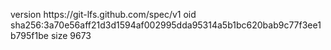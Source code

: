 version https://git-lfs.github.com/spec/v1
oid sha256:3a70e56aff21d3d1594af002995dda95314a5b1bc620bab9c77f3ee1b795f1be
size 9673
